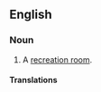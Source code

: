 ==English==

===Noun===
{{en-noun}}

# {{lb|en|informal}} A [[recreation room]].

====Translations====
{{trans-see|recreation room}}